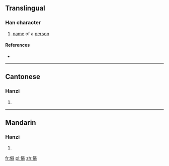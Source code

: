 ==Translingual==

===Han character===
{{Han char|rn=9|rad=人|as=17|sn=19|four=|canj=OBUF|ids=⿰亻繇}}

# [[name]] of a [[person]]

====References====
* {{Han ref|kx=0121.291|hdz=10237.110|uh=34A1|ud=13473}}

----

==Cantonese==

===Hanzi===
{{yue-hanzi|jyut=[[zaau4]]|y=jaau4}}

# {{defn|lang=yue|sort=人17}}

----

==Mandarin==

===Hanzi===
{{cmn-hanzi|pin=[[yóu]] ([[you2]])|wg=yu<sup>2</sup>}}

# {{defn|lang=cmn|sort=人17}}

[[fr:㒡]]
[[pl:㒡]]
[[zh:㒡]]